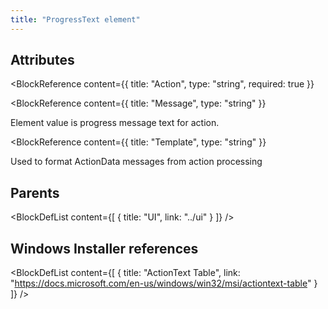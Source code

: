 ```yaml
---
title: "ProgressText element"
---
```






## Attributes

<BlockWrapper>

  <BlockReference
    content={{
      title: "Action",
      type: "string",
      required: true
    }}
  >
  
  </BlockReference>

  <BlockReference
    content={{
      title: "Message",
      type: "string"
    }}
  >
  Element value is progress message text for action.
  </BlockReference>

  <BlockReference
    content={{
      title: "Template",
      type: "string"
    }}
  >
  Used to format ActionData messages from action processing
  </BlockReference>

</BlockWrapper>


## Parents

<BlockDefList content={[
    {
      title: "UI",
      link: "../ui"
    }
  ]}
/>

## Windows Installer references

<BlockDefList content={[
    {
      title: "ActionText Table",
      link: "https://docs.microsoft.com/en-us/windows/win32/msi/actiontext-table"
    }
  ]}
/>
